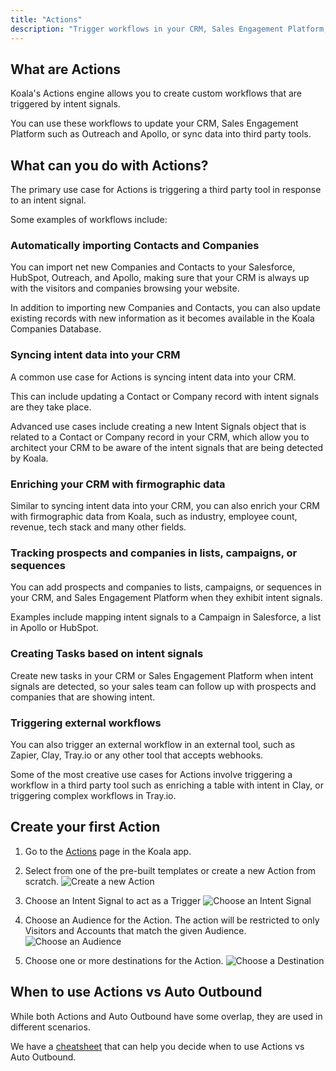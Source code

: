 ```yaml
---
title: "Actions"
description: "Trigger workflows in your CRM, Sales Engagement Platform, or third party tools when a new intent signal is detected."
---
```


## What are Actions

Koala's Actions engine allows you to create custom workflows that are triggered by intent signals.

You can use these workflows to update your CRM, Sales Engagement Platform such as Outreach and Apollo,
or sync data into third party tools.

## What can you do with Actions?
The primary use case for Actions is triggering a third party tool in response to an intent signal.

Some examples of workflows include:

### Automatically importing Contacts and Companies

You can import net new Companies and Contacts to your Salesforce, HubSpot, Outreach, and Apollo, making sure 
that your CRM is always up with the visitors and companies browsing your website.

In addition to importing new Companies and Contacts, you can also update existing records with new information as 
it becomes available in the Koala Companies Database.

### Syncing intent data into your CRM
A common use case for Actions is syncing intent data into your CRM.

This can include updating a Contact or Company record with intent signals are they take place.

Advanced use cases include creating a new Intent Signals object that is related to a Contact or Company record in your CRM, which allow you
to architect your CRM to be aware of the intent signals that are being detected by Koala.


### Enriching your CRM with firmographic data
Similar to syncing intent data into your CRM, you can also enrich your CRM with firmographic data from Koala, such as industry, employee count, revenue, tech stack
and many other fields.

### Tracking prospects and companies in lists, campaigns, or sequences
You can add prospects and companies to lists, campaigns, or sequences in your CRM, and Sales Engagement Platform when they exhibit intent signals.

Examples include mapping intent signals to a Campaign in Salesforce, a list in Apollo or HubSpot.

### Creating Tasks based on intent signals
Create new tasks in your CRM or Sales Engagement Platform when intent signals are detected, so your sales team can follow up with prospects and companies that are showing intent.

### Triggering external workflows
You can also trigger an external workflow in an external tool, such as Zapier, Clay, Tray.io or any other tool that accepts webhooks.

Some of the most creative use cases for Actions involve triggering a workflow in a third party tool such as enriching a table with intent in Clay, or
triggering complex workflows in Tray.io.

## Create your first Action
1. Go to the [Actions](https://app.getkoala.com/goto/automations) page in the Koala app.

2. Select from one of the pre-built templates or create a new Action from scratch.
![Create a new Action](/images/automations/actions/templates.png)

3. Choose an Intent Signal to act as a Trigger
![Choose an Intent Signal](/images/automations/actions/intent.png)

4. Choose an Audience for the Action. The action will be restricted to only Visitors and Accounts that match the given Audience.
![Choose an Audience](/images/automations/actions/audience.png)

5. Choose one or more destinations for the Action.
![Choose a Destination](/images/automations/actions/destinations.png)

## When to use Actions vs Auto Outbound
While both Actions and Auto Outbound have some overlap, they are used in different scenarios.

We have a [cheatsheet](/automations/intro#when-to-use-actions-vs-auto-outbound) that can help you decide when to use Actions vs Auto Outbound.